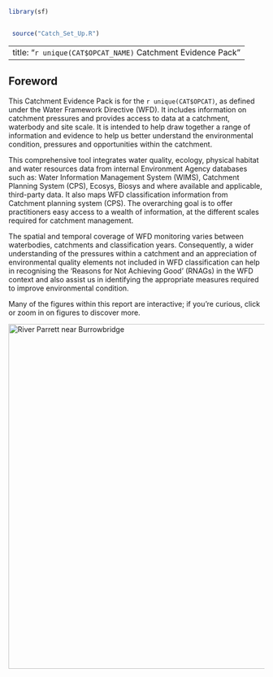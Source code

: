 ```r
library(sf)


 source("Catch_Set_Up.R")
```

---
title: "`r unique(CAT$OPCAT_NAME)` Catchment Evidence Pack"
---

## Foreword

This Catchment Evidence Pack is for the `r unique(CAT$OPCAT)`, as defined under the Water Framework Directive (WFD). It includes information on catchment pressures and provides access to data at a catchment, waterbody and site scale. It is intended to help draw together a range of information and evidence to help us better understand the environmental condition, pressures and opportunities within the catchment. 

This comprehensive tool integrates water quality, ecology, physical habitat and water resources data from internal Environment Agency databases such as: Water Information Management System (WIMS), Catchment Planning System (CPS), Ecosys, Biosys and where available and applicable, third-party data. It also maps WFD classification information from Catchment planning system (CPS). The overarching goal is to offer practitioners easy access to a wealth of information, at the different scales required for catchment management. 

The spatial and temporal coverage of WFD monitoring varies between waterbodies, catchments and classification years. Consequently, a wider understanding of the pressures within a catchment and an appreciation of environmental quality elements not included in WFD classification can help in recognising the ‘Reasons for Not Achieving Good’ (RNAGs) in the WFD context and also assist us in identifying the appropriate measures required to improve environmental condition. 

::: callout-tip
Many of the figures within this report are interactive; if you're curious, click or zoom in on figures to discover more.
:::

[![River Parrett near Burrowbridge](https://upload.wikimedia.org/wikipedia/commons/8/87/Riverparrett.jpg){width="678"}](https://en.wikipedia.org/wiki/River_Parrett)
